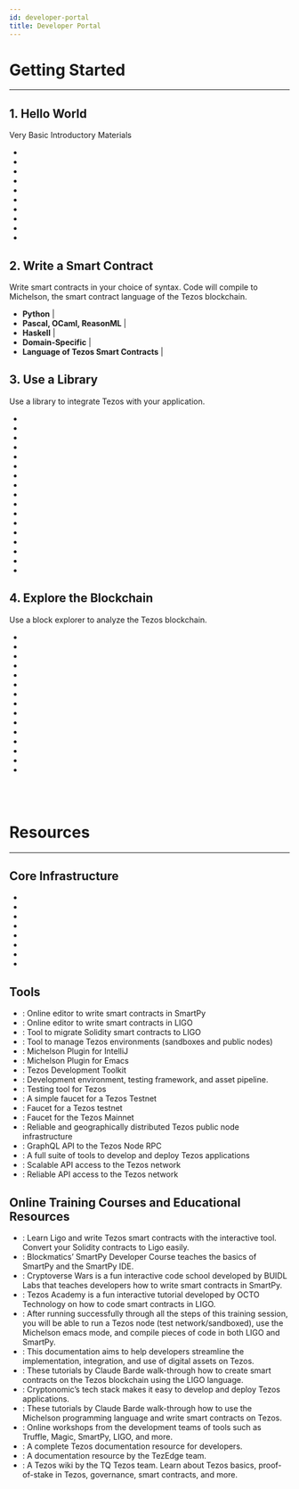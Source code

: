 ```yaml
---
id: developer-portal
title: Developer Portal
---
```



# Getting Started
---


## 1. Hello World
Very Basic Introductory Materials
 - <ExternalLink 
        text="Deploy and interact with a digital asset (token)" 
        link="https://assets.tqtezos.com/docs/intro/" />
 - <ExternalLink 
        text="Get Started with Tplus to manage Tezos environments (sandboxes and public nodes)" 
        link="https://tplus.dev/" />
 -  <ExternalLink 
        text="Run a Tezos sandbox" 
        link="https://assets.tqtezos.com/docs/setup/2-sandbox" />
 -  <ExternalLink 
        text="Try SmartPy in a browser" 
        link="https://www.smartpy.io/dev/" />
 -  <ExternalLink 
        text="Learn the basics of SmartPy" 
        link="https://cryptocodeschool.in/tezos/overview" />
 -  <ExternalLink 
        text="Try LIGO in a browser" 
        link="https://ide.ligolang.org/" />
 -  <ExternalLink 
        text="Learn the basics of LIGO" 
        link="https://tezosacademy.io/" />
 -  <ExternalLink 
        text="Try Michelson in a browser" 
        link="https://try-michelson.tzalpha.net/" />
 -  <ExternalLink 
        text="Learn the basics of Michelson" 
        link="https://michelson.nomadic-labs.com/" />
 - <ExternalLink 
        text="Check out Cryptonomic's Tezos developers' handbook" 
        link="https://handbook.cryptonomic.tech/" />



 ## 2. Write a Smart Contract
 Write smart contracts in your choice of syntax. Code will compile to Michelson, the smart contract language of the Tezos blockchain.
 - **Python** | <ExternalLink text="SmartPy" link="http://smartpy.io/" />
 - **Pascal, OCaml, ReasonML** | <ExternalLink text="LIGO" link="https://ligolang.org/" />
 - **Haskell** | <ExternalLink text="Indigo" link="https://indigo-lang.gitlab.io/" />
 - **Domain-Specific** | <ExternalLink text="Archetype" link="https://archetype-lang.org/" />
 - **Language of Tezos Smart Contracts** | <ExternalLink text="Michelson" link="https://michelson.nomadic-labs.com/" />


## 3. Use a Library
Use a library to integrate Tezos with your application.

- <ExternalLink text="Taquito - TypeScript library suite" link="https://tezostaquito.io/" />
- <ExternalLink text="TzKT - indexer and API" link="https://api.tzkt.io/" />
- <ExternalLink text="Conseil - indexer and API" link="https://github.com/Cryptonomic/Conseil" />
- <ExternalLink text="ConseilJS - library for building apps in TypeScript and JavaScript" link="https://cryptonomic.github.io/ConseilJS/#/" />
- <ExternalLink text="ConseilPy - Python toolkit for Conseil indexer and API" link="https://github.com/baking-bad/conseilpy" />
- <ExternalLink text="Morley - Developer tools for Michelson" link="https://gitlab.com/morley-framework/morley" />
- <ExternalLink text="TezosKit - Swift SDK for iOS, macOS, and iPadOS" link="https://github.com/keefertaylor/TezosKit" />
- <ExternalLink text="KotlinTezos - Android/Kotlin toolbox" link="https://gitlab.com/camlcase-dev/kotlin-tezos" />
- <ExternalLink text="PyTezos - Python SDK" link="https://github.com/baking-bad/pytezos" />
- <ExternalLink text="Sotez - JavaScript library" link="https://github.com/AndrewKishino/sotez" />
- <ExternalLink text="Magic - passwordless wallet connector for apps" link="https://docs.magic.link/advanced/tezos/get-started" />
- <ExternalLink text="Beacon - wallet connector for apps" link="https://www.walletbeacon.io/" />
- <ExternalLink text="TezBridge - wallet connector for apps" link="https://docs.tezbridge.com/" />
- <ExternalLink text="Go Tezos- Go library" link="https://github.com/goat-systems/go-tezos" />
- <ExternalLink text="TezosJ - Android Java SDK" link="https://github.com/TezosRio/TezosJ_SDK" />
- <ExternalLink text="TezosJ Plain Java - Java SDK" link="https://github.com/TezosRio/TezosJ_plainJava" />
- <ExternalLink text="Netezos - cross-platform Tezos SDK for .NET developers" link="https://netezos.dev" />



## 4. Explore the Blockchain
Use a block explorer to analyze the Tezos blockchain.

- <ExternalLink text="TzStats" link="https://tzstats.com/" />
- <ExternalLink text="tezblock" link="https://tezblock.io/" />
- <ExternalLink text="Arronax" link="https://arronax.io/" />
- <ExternalLink text="TzKT" link="https://tzkt.io/" />
- <ExternalLink text="TezTracker" link="https://teztracker.everstake.one/mainnet" />
- <ExternalLink text="TezEdge - Tezos Node Explorer" link="https://tezedge.com/#/network" />
- <ExternalLink text="Tezos Notifier Bot (Telegram)" link="https://t.me/TezosNotifierBot" />
- <ExternalLink text="Better Call Dev - Smart Contract Explorer" link="https://better-call.dev/" />
- <ExternalLink text="SmartPy Contract Explorer" link="https://www.smartpy.io/dev/explorer" />
- <ExternalLink text="Misualizer - Smart Contract Explorer" link="https://misualizer.tezbridge.com/" />
- <ExternalLink text="Tezos Hubble Explorer" link="https://hubble.figment.network/tezos" />
- <ExternalLink text="Baking Bad - Delegation Explorer" link="https://baking-bad.org/" />
- <ExternalLink text="Tezos.ID" link="https://tezos.id/" />
- <ExternalLink text="Mininax" link="https://mininax.io/mainnet" />
- <ExternalLink text="Blockchair" link="https://blockchair.com/tezos" />

<br /> <br /> 

# Resources
___


## Core Infrastructure

- <ExternalLink text="Build a Mainnet node for Debian, Ubuntu, or MacOS" link="https://github.com/tezoscommunity/FAQ/blob/master/Compile_Mainnet.md" />
- <ExternalLink text="Build a node faster using a snapshot" link="https://snapshots.tulip.tools/#/" />
- <ExternalLink text="Run a Tezos node and bake in Kiln (GUI)" link="https://gitlab.com/obsidian.systems/kiln" />
- <ExternalLink text="How to get binaries to run Tezos" link="https://tezos.gitlab.io/introduction/howtoget.html" />
- <ExternalLink text="Core Repository" link="https://gitlab.com/tezos/tezos" />
- <ExternalLink text="Docker Images" link="https://hub.docker.com/r/tezos/tezos" />
- <ExternalLink text="TezEdge - Tezos node in Rust" link="https://docs.tezedge.com/get-started/quick-start" />
- <ExternalLink text="Michelson Language Reference" link="https://michelson.nomadic-labs.com/" />


## Tools

- <ExternalLink text="SmartPy IDE" link="https://smartpy.io/dev/" />: Online editor to write smart contracts in SmartPy
- <ExternalLink text="LIGO IDE" link="https://ide.ligolang.org/" />: Online editor to write smart contracts in LIGO
- <ExternalLink text="sol2ligo Transpiler" link="https://madfish-solutions.github.io/sol2ligo/" />: Tool to migrate Solidity smart contracts to LIGO
- <ExternalLink text="Tplus" link="https://tplus.dev/tplus" />: Tool to manage Tezos environments (sandboxes and public nodes)
- <ExternalLink text="Michelson - IntelliJ" link="https://www.plugin-dev.com/plugins/tezos-michelson/" />: Michelson Plugin for IntelliJ
- <ExternalLink text="Michelson Emacs Mode" link="https://github.com/tezos/tezos/tree/master/emacs" />: Michelson Plugin for Emacs
- <ExternalLink text="Granary" link="https://stove-labs.github.io/granary/" />: Tezos Development Toolkit
- <ExternalLink text="Truffle" link="https://www.trufflesuite.com/docs/tezos/truffle/quickstart" />: Development environment, testing framework, and asset pipeline.
- <ExternalLink text="Tezter" link="https://github.com/Tezsure/Tezster-CLI" />: Testing tool for Tezos
- <ExternalLink text="Magic's Testnet Faucet" link="https://magic-tezos-faucet.now.sh/" />: A simple faucet for a Tezos Testnet
- <ExternalLink text="Testnet Faucet" link="https://faucet.tzalpha.net/" />: Faucet for a Tezos testnet
- <ExternalLink text="Mainnet Faucet" link="https://faucet.tezos.com/" />: Faucet for the Tezos Mainnet
- <ExternalLink text="Tezos Giga Node" link="https://tezos.giganode.io/" />: Reliable and geographically distributed Tezos public node infrastructure
- <ExternalLink text="TezosLive" link="https://www.tezoslive.io/" />: GraphQL API to the Tezos Node RPC
- <ExternalLink text="Nautilus Cloud" link="https://nautilus.cloud/" />: A full suite of tools to develop and deploy Tezos applications
- <ExternalLink text="Tezos Link" link="https://tezoslink.io/" />: Scalable API access to the Tezos network
- <ExternalLink text="Tezos DataHub" link="https://datahub.figment.network/" />: Reliable API access to the Tezos network


## Online Training Courses and Educational Resources

- <ExternalLink text="Sol2Ligo handbook" link="https://madfish-solutions.github.io/sol2ligo-course/#/" />: Learn Ligo and write Tezos smart contracts with the interactive tool. Convert your Solidity contracts to Ligo easily.
- <ExternalLink text="Blockmatics SmartPy Developer Course" link="https://training.blockmatics.io/p/tezos-smartpy-developer-course/" />: Blockmatics’ SmartPy Developer Course teaches the basics of SmartPy and the SmartPy IDE.
- <ExternalLink text="Cryptoverse Wars (SmartPy)" link="https://cryptocodeschool.in/tezos/overview" />: Cryptoverse Wars is a fun interactive code school developed by BUIDL Labs that teaches developers how to write smart contracts in SmartPy.
- <ExternalLink text="Tezos Academy (LIGO)" link="https://tezosacademy.io/" />: Tezos Academy is a fun interactive tutorial developed by OCTO Technology on how to code smart contracts in LIGO.
- <ExternalLink text="Tezos Training at Nomadic Labs" link="https://training.nomadic-labs.com/training.html" />: After running successfully through all the steps of this training session, you will be able to run a Tezos node (test network/sandboxed), use the Michelson emacs mode, and compile pieces of code in both LIGO and SmartPy.
- <ExternalLink text="TQ Digital Assets Portal" link="https://assets.tqtezos.com/docs/intro/" />: This documentation aims to help developers streamline the implementation, integration, and use of digital assets on Tezos.
- <ExternalLink text="Getting Started with LIGO" link="https://medium.com/coinmonks/getting-started-with-ligo-13ea2c4e844e" />: These tutorials by Claude Barde walk-through how to create smart contracts on the Tezos blockchain using the LIGO language.
- <ExternalLink text="Cryptonomic Developer Portal" link="https://cryptonomic.tech/developers.html" />: Cryptonomic’s tech stack makes it easy to develop and deploy Tezos applications.
- <ExternalLink text="An Introduction to Michelson" link="https://medium.com/better-programming/introduction-to-michelson-the-language-of-tezos-part-1-374c03394cc3" />: These tutorials by Claude Barde walk-through how to use the Michelson programming language and write smart contracts on Tezos.
- <ExternalLink text="CoinList-Tezos Hackathon Workshops" link="https://www.youtube.com/playlist?list=PLZYHxOo6wufh2XacXH2YyeSecR3qMk0lH" />: Online workshops from the development teams of tools such as Truffle, Magic, SmartPy, LIGO, and more.
- <ExternalLink text="Tezos Developer Documentation" link="https://tezos.gitlab.io/" />: A complete Tezos documentation resource for developers.
- <ExternalLink text="TezEdge Tezos documentation" link="https://docs.tezedge.com/introduction/tezos" />: A documentation resource by the TezEdge team.
- <ExternalLink text="TQ Tezos Wiki" link="https://wiki.tezosagora.org/" />: A Tezos wiki by the TQ Tezos team. Learn about Tezos basics, proof-of-stake in Tezos, governance, smart contracts, and more.
